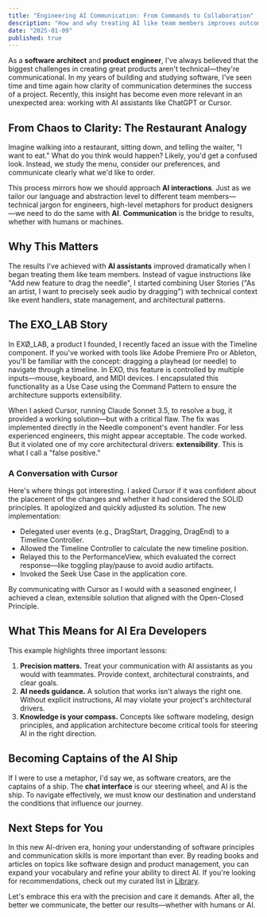 ```yaml
---
title: "Engineering AI Communication: From Commands to Collaboration"
description: "How and why treating AI like team members improves outcomes."
date: "2025-01-09"
published: true
---
```


As a **software architect** and **product engineer**, I've always believed that the biggest challenges in creating great products aren't technical—they're communicational. In my years of building and studying software, I've seen time and time again how clarity of communication determines the success of a project. Recently, this insight has become even more relevant in an unexpected area: working with <Keyword>AI assistants</Keyword> like ChatGPT or Cursor.

## From Chaos to Clarity: The Restaurant Analogy

Imagine walking into a restaurant, sitting down, and telling the waiter, "I want to eat." What do you think would happen? Likely, you'd get a confused look. Instead, we study the menu, consider our preferences, and communicate clearly what we'd like to order.

This process mirrors how we should approach **AI interactions**. Just as we tailor our language and abstraction level to different team members—technical jargon for engineers, high-level metaphors for product designers—we need to do the same with **AI**. **Communication** is the bridge to results, whether with humans or machines.

## Why This Matters

The results I've achieved with **AI assistants** improved dramatically when I began treating them like team members. Instead of vague instructions like "Add new feature to drag the needle", I started combining User Stories ("As an artist, I want to precisely seek audio by dragging") with technical context like event handlers, state management, and architectural patterns.

## The EXO_LAB Story

In <Keyword>EXØ_LAB</Keyword>, a product I founded, I recently faced an issue with the Timeline component. If you've worked with tools like Adobe Premiere Pro or Ableton, you'll be familiar with the concept: dragging a playhead (or needle) to navigate through a timeline. In EXO, this feature is controlled by multiple inputs—mouse, keyboard, and MIDI devices. I encapsulated this functionality as a Use Case using the <Keyword>Command Pattern</Keyword> to ensure the architecture supports extensibility.

When I asked Cursor, running Claude Sonnet 3.5, to resolve a bug, it provided a working solution—but with a critical flaw. The fix was implemented directly in the <Keyword>Needle component</Keyword>'s event handler. For less experienced engineers, this might appear acceptable. The code worked. But it violated one of my core architectural drivers: **extensibility**. This is what I call a "false positive."

### A Conversation with Cursor

Here's where things got interesting. I asked Cursor if it was confident about the placement of the changes and whether it had considered the <Keyword>SOLID principles</Keyword>. It apologized and quickly adjusted its solution. The new implementation:

- Delegated user events (e.g., DragStart, Dragging, DragEnd) to a <Keyword>Timeline Controller</Keyword>.
- Allowed the Timeline Controller to calculate the new timeline position.
- Relayed this to the PerformanceView, which evaluated the correct response—like toggling play/pause to avoid audio artifacts.
- Invoked the <Keyword>Seek Use Case</Keyword> in the application core.

By communicating with Cursor as I would with a seasoned engineer, I achieved a clean, extensible solution that aligned with the <Keyword>Open-Closed Principle</Keyword>.

## What This Means for AI Era Developers

This example highlights three important lessons:

1. **Precision matters.** Treat your communication with AI assistants as you would with teammates. Provide context, architectural constraints, and clear goals.
2. **AI needs guidance.** A solution that works isn't always the right one. Without explicit instructions, AI may violate your project's architectural drivers.
3. **Knowledge is your compass.** Concepts like <Keyword>software modeling</Keyword>, design principles, and application architecture become critical tools for steering AI in the right direction.

## Becoming Captains of the AI Ship

If I were to use a metaphor, I'd say we, as software creators, are the captains of a ship. The **chat interface** is our steering wheel, and AI is the ship. To navigate effectively, we must know our destination and understand the conditions that influence our journey.

## Next Steps for You

In this new <Keyword>AI-driven era</Keyword>, honing your understanding of software principles and communication skills is more important than ever. By reading books and articles on topics like software design and product management, you can expand your vocabulary and refine your ability to direct AI. If you're looking for recommendations, check out my curated list in [Library](/library).

Let's embrace this era with the precision and care it demands. After all, the better we communicate, the better our results—whether with humans or AI.
